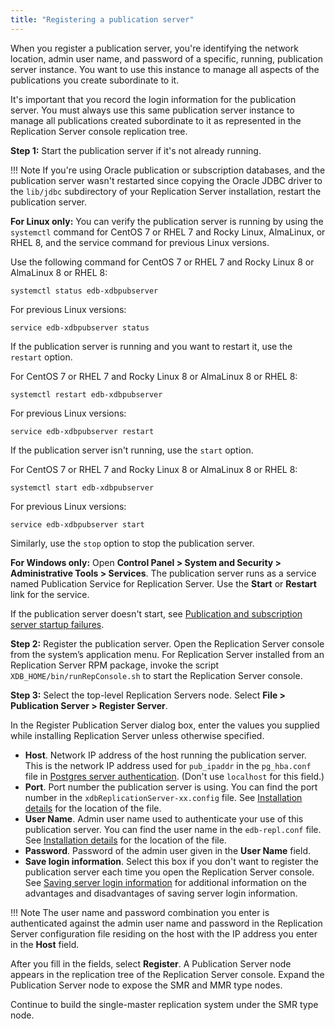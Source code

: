 ```yaml
---
title: "Registering a publication server"
---
```


<div id="registering_publication_server" class="registered_link"></div>

When you register a publication server, you're identifying the network location, admin user name, and password of a specific, running, publication server instance. You want to use this instance to manage all aspects of the publications you create subordinate to it.

It's important that you record the login information for the publication server. You must always use this same publication server instance to manage all publications created subordinate to it as represented in the Replication Server console replication tree.

**Step 1:** Start the publication server if it's not already running.

!!! Note
    If you're using Oracle publication or subscription databases, and the publication server wasn't restarted since copying the Oracle JDBC driver to the `lib/jdbc` subdirectory of your Replication Server installation, restart the publication server.

**For Linux only:** You can verify the publication server is running by using the `systemctl` command for CentOS 7 or RHEL 7 and Rocky Linux, AlmaLinux, or RHEL 8, and the service command for previous Linux versions.

Use the following command for CentOS 7 or RHEL 7 and Rocky Linux 8 or AlmaLinux 8 or RHEL 8:

```shell
systemctl status edb-xdbpubserver
```

For previous Linux versions:

```shell
service edb-xdbpubserver status
```

If the publication server is running and you want to restart it, use the `restart` option.

For CentOS 7 or RHEL 7 and Rocky Linux 8 or AlmaLinux 8 or RHEL 8:

```shell
systemctl restart edb-xdbpubserver
```

For previous Linux versions:

```shell
service edb-xdbpubserver restart
```

If the publication server isn't running, use the `start` option.

For CentOS 7 or RHEL 7 and Rocky Linux 8 or AlmaLinux 8 or RHEL 8:

```shell
systemctl start edb-xdbpubserver
```

For previous Linux versions:

```shell
service edb-xdbpubserver start
```

Similarly, use the `stop` option to stop the publication server.

**For Windows only:** Open **Control Panel > System and Security > Administrative Tools > Services**. The publication server runs as a service named Publication Service for Replication Server. Use the **Start** or **Restart** link for the service.

If the publication server doesn't start, see [Publication and subscription server startup failures](../../10_appendix/02_resolving_problems/02_where_to_look_for_errors/#pub_and_sub_startup_failures).

**Step 2:** Register the publication server. Open the Replication Server console from the system’s application menu. For Replication Server installed from an Replication Server RPM package, invoke the script `XDB_HOME/bin/runRepConsole.sh` to start the Replication Server console.

**Step 3:** Select the top-level Replication Servers node. Select **File > Publication Server > Register Server**. 

In the Register Publication Server dialog box, enter the values you supplied while installing Replication Server unless otherwise specified.

-   **Host**. Network IP address of the host running the publication server. This is the network IP address used for `pub_ipaddr` in the `pg_hba.conf` file in [Postgres server authentication](../01_prerequisites/06_verifying_host_accessibility/#postgres_server_auth). (Don't use `localhost` for this field.)
-   **Port**. Port number the publication server is using. You can find the port number in the `xdbReplicationServer-xx.config` file. See [Installation details](/eprs/7/03_installation/installation_details) for the location of the file.
-   **User Name**. Admin user name used to authenticate your use of this publication server. You can find the user name in the `edb-repl.conf` file. See [Installation details](/eprs/7/03_installation/installation_details) for the location of the file.
-   **Password**. Password of the admin user given in the **User Name** field.
-   **Save login information**. Select this box if you don't want to register the publication server each time you open the Replication Server console. See [Saving server login information](../../04_intro_xdb_console/#saving_server_login_info) for additional information on the advantages and disadvantages of saving server login information.

!!! Note
    The user name and password combination you enter is authenticated against the admin user name and password in the Replication Server configuration file residing on the host with the IP address you enter in the **Host** field.

After you fill in the fields, select **Register**. A Publication Server node appears in the replication tree of the Replication Server console. Expand the Publication Server node to expose the SMR and MMR type nodes.

Continue to build the single-master replication system under the SMR type node.
